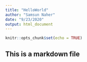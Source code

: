```yaml
---
title: "HelloWorld"
author: "Samsun Naher"
date: "9/23/2020"
output: html_document
---
```


```r
knitr::opts_chunk$set(echo = TRUE)
```
## This is a markdown file


